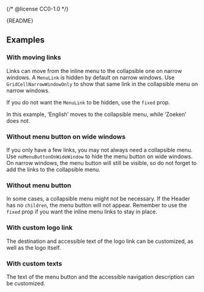 {/* @license CC0-1.0 */}


<Meta of={HeaderStories} />

<StatusBadge description="Needs work for narrow screens and integration with Mega Menu." />

<Markdown>{README}</Markdown>

<Primary />

<Controls />

## Examples

### With moving links

Links can move from the inline menu to the collapsible one on narrow windows.
A `MenuLink` is hidden by default on narrow windows.
Use `GridCellNarrowWindowOnly` to show that same link in the collapsible menu on narrow windows.

If you do not want the `MenuLink` to be hidden, use the `fixed` prop.

In this example, ‘English’ moves to the collapsible menu, while ‘Zoeken’ does not.

<Canvas of={HeaderStories.WithMovingLinks} />

### Without menu button on wide windows

If you only have a few links, you may not always need a collapsible menu.
Use `noMenuButtonOnWideWindow` to hide the menu button on wide windows.
On narrow windows, the menu button will still be visible,
so do not forget to add the links to the collapsible menu.

<Canvas of={HeaderStories.WithoutMenuButtonOnWideWindow} />

### Without menu button

In some cases, a collapsible menu might not be necessary.
If the Header has no `children`, the menu button will not appear.
Remember to use the `fixed` prop if you want the inline menu links to stay in place.

<Canvas of={HeaderStories.WithoutMenuButton} />

### With custom logo link

The destination and accessible text of the logo link can be customized,
as well as the logo itself.

<Canvas of={HeaderStories.WithCustomLogoLink} />

### With custom texts

The text of the menu button and the accessible navigation description can be customized.

<Canvas of={HeaderStories.WithCustomTexts} />
